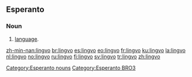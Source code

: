 ==Esperanto==
===Noun===
{{eo-noun}}
# [[language]].

[[Category:Esperanto nouns]]
[[Category:Esperanto BRO3]]

[[zh-min-nan:lingvo]]
[[br:lingvo]]
[[es:lingvo]]
[[eo:lingvo]]
[[fr:lingvo]]
[[ku:lingvo]]
[[la:lingvo]]
[[nl:lingvo]]
[[no:lingvo]]
[[ru:lingvo]]
[[fi:lingvo]]
[[sv:lingvo]]
[[tr:lingvo]]
[[zh:lingvo]]